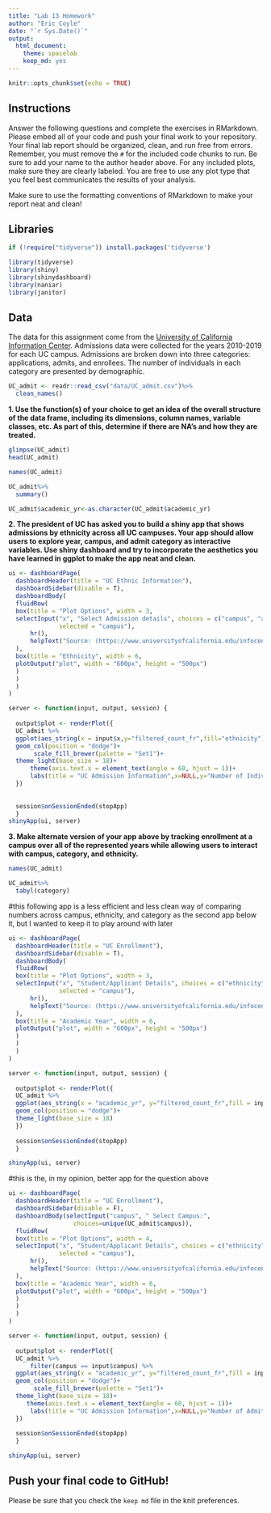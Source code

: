 ```yaml
---
title: "Lab 13 Homework"
author: "Eric Coyle"
date: "`r Sys.Date()`"
output:
  html_document: 
    theme: spacelab
    keep_md: yes
---
```


```r
knitr::opts_chunk$set(echo = TRUE)
```

## Instructions
Answer the following questions and complete the exercises in RMarkdown. Please embed all of your code and push your final work to your repository. Your final lab report should be organized, clean, and run free from errors. Remember, you must remove the `#` for the included code chunks to run. Be sure to add your name to the author header above. For any included plots, make sure they are clearly labeled. You are free to use any plot type that you feel best communicates the results of your analysis.  

Make sure to use the formatting conventions of RMarkdown to make your report neat and clean!  

## Libraries
```r
if (!require("tidyverse")) install.packages('tidyverse')
```

```r
library(tidyverse)
library(shiny)
library(shinydashboard)
library(naniar)
library(janitor)
```

## Data
The data for this assignment come from the [University of California Information Center](https://www.universityofcalifornia.edu/infocenter). Admissions data were collected for the years 2010-2019 for each UC campus. Admissions are broken down into three categories: applications, admits, and enrollees. The number of individuals in each category are presented by demographic.  
```r
UC_admit <- readr::read_csv("data/UC_admit.csv")%>%
  clean_names()
```

**1. Use the function(s) of your choice to get an idea of the overall structure of the data frame, including its dimensions, column names, variable classes, etc. As part of this, determine if there are NA's and how they are treated.**  

```r
glimpse(UC_admit)
head(UC_admit)
```
```r
names(UC_admit)
```


```r
UC_admit%>%
  summary()
```

```r
UC_admit$academic_yr<-as.character(UC_admit$academic_yr)
```


**2. The president of UC has asked you to build a shiny app that shows admissions by ethnicity across all UC campuses. Your app should allow users to explore year, campus, and admit category as interactive variables. Use shiny dashboard and try to incorporate the aesthetics you have learned in ggplot to make the app neat and clean.**

```r
ui <- dashboardPage(
  dashboardHeader(title = "UC Ethnic Information"),
  dashboardSidebar(disable = T),
  dashboardBody(
  fluidRow(
  box(title = "Plot Options", width = 3,
  selectInput("x", "Select Admission details", choices = c("campus", "academic_yr", "category"), 
              selected = "campus"),
      hr(),
      helpText("Source: (https://www.universityofcalifornia.edu/infocenter). Admissions data were collected for the years 2010-2019 for each UC campus.")
  ),
  box(title = "Ethnicity", width = 6,
  plotOutput("plot", width = "600px", height = "500px")
  ) 
  )
  )
)

server <- function(input, output, session) { 
  
  output$plot <- renderPlot({
  UC_admit %>% 
  ggplot(aes_string(x = input$x,y="filtered_count_fr",fill="ethnicity"))+
  geom_col(position = "dodge")+
       scale_fill_brewer(palette = "Set1")+
  theme_light(base_size = 18)+
      theme(axis.text.x = element_text(angle = 60, hjust = 1))+
      labs(title = "UC Admission Information",x=NULL,y="Number of Indivicuals")
  })
  
  
  session$onSessionEnded(stopApp)
  }
shinyApp(ui, server)
```

**3. Make alternate version of your app above by tracking enrollment at a campus over all of the represented years while allowing users to interact with campus, category, and ethnicity.**
```r
names(UC_admit)
```

```r
UC_admit%>%
  tabyl(category)
```
#this following app is a less efficient and less clean way of comparing numbers across campus, ethnicity, and category as the second app below it, but I wanted to keep it to play around with later

```r
ui <- dashboardPage(
  dashboardHeader(title = "UC Enrollment"),
  dashboardSidebar(disable = T),
  dashboardBody(
  fluidRow(
  box(title = "Plot Options", width = 3,
  selectInput("x", "Student/Applicant Details", choices = c("ethnicity", "category", "campus"), 
              selected = "campus"),
      hr(),
      helpText("Source: (https://www.universityofcalifornia.edu/infocenter). Admissions data were collected for the years 2010-2019 for each UC campus.")
  ), 
  box(title = "Academic Year", width = 6,
  plotOutput("plot", width = "600px", height = "500px")
  ) 
  ) 
  ) 
)

server <- function(input, output, session) { 
  
  output$plot <- renderPlot({
  UC_admit %>% 
  ggplot(aes_string(x = "academic_yr", y="filtered_count_fr",fill = input$x)) +
  geom_col(position = "dodge")+
  theme_light(base_size = 18)
  })
  
  session$onSessionEnded(stopApp)
  }

shinyApp(ui, server)
```
#this is the, in my opinion, better app for the question above

```r
ui <- dashboardPage(
  dashboardHeader(title = "UC Enrollment"),
  dashboardSidebar(disable = F),
  dashboardBody(selectInput("campus", " Select Campus:", 
                  choices=unique(UC_admit$campus)),
  fluidRow(
  box(title = "Plot Options", width = 4,
  selectInput("x", "Student/Applicant Details", choices = c("ethnicity", "category"), 
              selected = "campus"),
      hr(),
      helpText("Source: (https://www.universityofcalifornia.edu/infocenter). Admissions data were collected for the years 2010-2019 for each UC campus.")
  ), 
  box(title = "Academic Year", width = 6,
  plotOutput("plot", width = "600px", height = "500px")
  ) 
  ) 
  ) 
)

server <- function(input, output, session) { 
  
  output$plot <- renderPlot({
  UC_admit %>%
      filter(campus == input$campus) %>%
  ggplot(aes_string(x = "academic_yr", y="filtered_count_fr",fill = input$x)) +
  geom_col(position = "dodge")+
       scale_fill_brewer(palette = "Set1")+
  theme_light(base_size = 18)+
     theme(axis.text.x = element_text(angle = 60, hjust = 1))+
      labs(title = "UC Admission Information",x=NULL,y="Number of Admittees")
  })
  
  session$onSessionEnded(stopApp)
  }

shinyApp(ui, server)
```

## Push your final code to GitHub!
Please be sure that you check the `keep md` file in the knit preferences. 